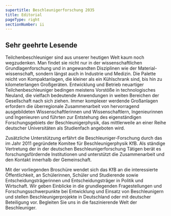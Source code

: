```yaml
---
supertitle: Beschleunigerforschung 2035
title: Editorial
pageType: right
sectionNumber: ii
---
```




<div class="spread--right spread-area--c-1-under-header large">

## Sehr geehrte Lesende

Teilchenbeschleuniger sind aus unserer heutigen Welt kaum noch wegzudenken. Man findet sie nicht nur in der wissenschaftlichen Grundlagenforschung und in angewandten Disziplinen wie der Material- wissenschaft, sondern längst auch in Industrie und Medizin. Die Palette reicht von Kompaktanlagen, die kleiner als ein Kühlschrank sind, bis hin zu kilometerlangen Großgeräten. Entwicklung und Betrieb neuartiger Teilchenbeschleuniger bedingen meistens Vorstöße in technologisches Neuland, die vielfach bedeutende Anwendungen in weiten Bereichen der Gesellschaft nach sich ziehen.
Immer komplexer werdende Großanlagen erfordern die überregionale Zusammenarbeit von hervorragend ausgebildeten Wissenschaftlerinnen und Wissenschaftlern, Ingenieurinnen und Ingenieuren und führten zur Entstehung des eigenständigen Forschungsgebiets der Beschleunigerphysik, das mittlerweile an einer Reihe deutscher Universitäten als Studienfach angeboten wird.

</div>

<div class="spread--right spread-area--c-2-under-header large">

Zusätzliche Unterstützung erfährt die Beschleuniger-Forschung durch das im Jahr 2011 gegründete Komitee für Beschleunigerphysik KfB. Als ständige Vertretung der in der deutschen Beschleunigerforschung Tätigen berät es forschungsfördernde Institutionen und unterstützt die Zusammenarbeit und den Kontakt innerhalb der Gemeinschaft.

Mit der vorliegenden Broschüre wendet sich das KfB an die interessierte Öffentlichkeit, an Schülerinnen, Schüler und Studierende sowie Entscheidungsträgerinnen und Entscheidungsträger in Politik und Wirtschaft. Wir geben Einblicke in die grundlegenden Fragestellungen und Forschungsschwerpunkte bei Entwicklung und Einsatz von Beschleunigern und stellen Beschleunigerprojekte in Deutschland oder mit deutscher Beteiligung vor. Begleiten Sie uns in die faszinierende Welt der Beschleuniger.

</div>
